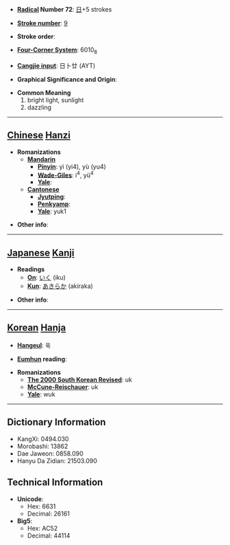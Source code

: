 * '''[[Wiktionary:Chinese radical index| Radical]] Number 72''': [[Wiktionary:Chinese radical index 日|日]]+5 strokes

* '''[[Wiktionary:Chinese total strokes index|Stroke number]]''': [[Wiktionary:Chinese total strokes index 9|9]]

* '''Stroke order''': 

* '''[[Wiktionary:Chinese four corner index|Four-Corner System]]''': 6010<sub>8</sub>

* '''[[Wiktionary:Chinese Cangjie index|Cangjie input]]''': 日卜廿 (AYT)

* '''Graphical Significance and Origin''': 

* '''Common Meaning'''
*#bright light, sunlight
*# dazzling


----

== [[Chinese]] [[Hanzi]] ==

* '''Romanizations'''
** '''[[Mandarin]]'''
*** '''[[Pinyin]]''': yì (yi4), yù (yu4)
*** '''[[Wade-Giles]]''': i<sup>4</sup>, yü<sup>4</sup>
*** '''[[Yale]]''': 
** '''[[Cantonese]]'''
*** '''[[Jyutping]]''':
*** '''[[Penkyamp]]''': 
*** '''[[Yale]]''': yuk1

* '''Other info''': 

----

== [[Japanese]] [[Kanji]] ==

* '''Readings'''
** '''[[On]]''': [[いく]] (iku)
** '''[[Kun]]''': [[あきらか]] (akiraka)

* '''Other info''':  

----

== [[Korean]] [[Hanja]] ==

* '''[[Hangeul]]''': 욱

* '''[[Eumhun]] reading''': 

* '''Romanizations'''
** '''[[The 2000 South Korean Revised Romanization|The 2000 South Korean Revised]]''': uk
** '''[[McCune-Reischauer]]''': uk
** '''[[Yale]]''': wuk

----

== Dictionary Information ==

* KangXi: 0494.030
* Morobashi: 13862
* Dae Jaweon: 0858.090
* Hanyu Da Zidian: 21503.090

== Technical Information ==

* '''Unicode''':
** Hex: 6631
** Decimal: 26161
* '''Big5''':
** Hex: AC52
** Decimal: 44114